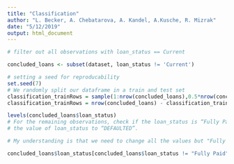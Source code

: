 ```yaml
---
title: "Classification"
author: "L. Becker, A. Chebatarova, A. Kandel, A.Kusche, R. Mizrak"
date: "5/12/2019"
output: html_document
---
```


```r
# filter out all observations with loan_status == Current

concluded_loans <- subset(dataset, loan_status != 'Current')

```

```r
# setting a seed for reproducability
set.seed(7)
# We randomly split our dataframe in a train and test set
classification_trainRows = sample(1:nrow(concluded_loans),0.5*nrow(concluded_loans))
classification_trainRows = nrow(concluded_loans) - classification_trainRows

```

```r
levels(concluded_loans$loan_status)
# For the remaining observations, check if the loan_status is “Fully Paid”. If not, change
# the value of loan_status to “DEFAULTED”.

# My understanding is that we need to change all the values but "Fully Paid" to "Default"

concluded_loans$loan_status[concluded_loans$loan_status != "Fully Paid"] <- "Default"


```